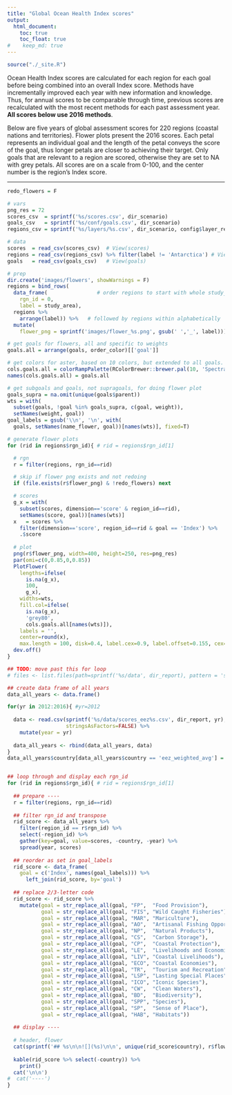 ```yaml
---
title: "Global Ocean Health Index scores"
output:
  html_document:
    toc: true
    toc_float: true
#    keep_md: true
---
```


```r
source("./_site.R")
```

Ocean Health Index scores are calculated for each region for each goal before being combined into an overall Index score. Methods have incrementally improved each year with new information and knowledge. Thus, for annual scores to be comparable through time, previous scores are recalculated with the most recent methods for each past assessment year. **All scores below use 2016 methods**.

Below are five years of global assessment scores for 220 regions (coastal nations and territories). Flower plots present the 2016 scores. Each petal represents an individual goal and the length of the petal conveys the score of the goal, thus longer petals are closer to achieving their target. Only goals that are relevant to a region are scored, otherwise they are set to NA with grey petals. All scores are on a scale from 0-100, and the center number is the region's Index score.

----

```r
redo_flowers = F

# vars
png_res = 72
scores_csv  = sprintf('%s/scores.csv', dir_scenario)
goals_csv   = sprintf('%s/conf/goals.csv', dir_scenario)
regions_csv = sprintf('%s/layers/%s.csv', dir_scenario, config$layer_region_labels)

# data
scores  = read_csv(scores_csv)  # View(scores)
regions = read_csv(regions_csv) %>% filter(label != 'Antarctica') # View(regions)
goals   = read_csv(goals_csv)   # View(goals)

# prep
dir.create('images/flowers', showWarnings = F)
regions = bind_rows(
  data_frame(                # order regions to start with whole study_area
    rgn_id = 0,
    label = study_area),
  regions %>%
    arrange(label)) %>%   # followed by regions within alphabetically
  mutate(
    flower_png = sprintf('images/flower_%s.png', gsub(' ','_', label)))

# get goals for flowers, all and specific to weights
goals.all = arrange(goals, order_color)[['goal']]

# get colors for aster, based on 10 colors, but extended to all goals. subselect for goals.wts
cols.goals.all = colorRampPalette(RColorBrewer::brewer.pal(10, 'Spectral'), space='Lab')(length(goals.all))
names(cols.goals.all) = goals.all

# get subgoals and goals, not supragoals, for doing flower plot
goals_supra = na.omit(unique(goals$parent))
wts = with(
  subset(goals, !goal %in% goals_supra, c(goal, weight)), 
  setNames(weight, goal))
goal_labels = gsub('\\n', '\n', with(
  goals, setNames(name_flower, goal))[names(wts)], fixed=T)

# generate flower plots
for (rid in regions$rgn_id){ # rid = regions$rgn_id[1]

  # rgn
  r = filter(regions, rgn_id==rid)

  # skip if flower png exists and not redoing
  if (file.exists(r$flower_png) & !redo_flowers) next

  # scores
  g_x = with(
    subset(scores, dimension=='score' & region_id==rid),
    setNames(score, goal))[names(wts)]
  x   = scores %>%
    filter(dimension=='score', region_id==rid & goal == 'Index') %>%
    .$score
  
  # plot
  png(r$flower_png, width=400, height=250, res=png_res)
  par(omi=c(0,0.85,0,0.85))
  PlotFlower(
    lengths=ifelse(
      is.na(g_x),
      100,
      g_x),
    widths=wts,
    fill.col=ifelse(
      is.na(g_x),
      'grey80',
      cols.goals.all[names(wts)]),
    labels = '',
    center=round(x),
    max.length = 100, disk=0.4, label.cex=0.9, label.offset=0.155, cex=2.2, cex.main=2.5)
  dev.off()
}
```

```r

## TODO: move past this for loop
# files <- list.files(path=sprintf('%s/data', dir_report), pattern = 'scores_eez*.csv', full.names = TRUE)

## create data frame of all years
data_all_years <- data.frame()

for(yr in 2012:2016){ #yr=2012
  
  data <- read.csv(sprintf('%s/data/scores_eez%s.csv', dir_report, yr),
                   stringsAsFactors=FALSE) %>% 
    mutate(year = yr)
  
  data_all_years <- rbind(data_all_years, data)
}
data_all_years$country[data_all_years$country == 'eez_weighted_avg'] = 'Global'


## loop through and display each rgn_id
for (rid in regions$rgn_id){ # rid = regions$rgn_id[1]
  
  ## prepare ----
  r = filter(regions, rgn_id==rid)
  
  ## filter rgn_id and transpose
  rid_score <- data_all_years %>% 
    filter(region_id == r$rgn_id) %>%
    select(-region_id) %>%
    gather(key=goal, value=scores, -country, -year) %>%
    spread(year, scores)
  
  ## reorder as set in goal_labels
  rid_score <- data_frame(
    goal = c('Index', names(goal_labels))) %>%
      left_join(rid_score, by='goal')
  
  ## replace 2/3-letter code
  rid_score <- rid_score %>%
    mutate(goal = str_replace_all(goal, "FP",  "Food Provision"),
           goal = str_replace_all(goal, "FIS", "Wild Caught Fisheries"),
           goal = str_replace_all(goal, "MAR", "Mariculture"),
           goal = str_replace_all(goal, "AO",  "Artisanal Fishing Opportunity"),
           goal = str_replace_all(goal, "NP",  "Natural Products"),
           goal = str_replace_all(goal, "CS",  "Carbon Storage"),
           goal = str_replace_all(goal, "CP",  "Coastal Protection"),
           goal = str_replace_all(goal, "LE",  "Livelihoods and Economies"),
           goal = str_replace_all(goal, "LIV", "Coastal Livelihoods"),
           goal = str_replace_all(goal, "ECO", "Coastal Economies"),
           goal = str_replace_all(goal, "TR",  "Tourism and Recreation"),
           goal = str_replace_all(goal, "LSP", "Lasting Special Places"),
           goal = str_replace_all(goal, "ICO", "Iconic Species"),
           goal = str_replace_all(goal, "CW",  "Clean Waters"),
           goal = str_replace_all(goal, "BD",  "Biodiversity"),
           goal = str_replace_all(goal, "SPP", "Species"),
           goal = str_replace_all(goal, "SP",  "Sense of Place"),
           goal = str_replace_all(goal, "HAB", "Habitats"))
  
  ## display ----
  
  # header, flower
  cat(sprintf('## %s\n\n![](%s)\n\n', unique(rid_score$country), r$flower_png))
  
  kable(rid_score %>% select(-country)) %>%
    print()
  cat('\n\n')
#  cat('----')
}
```
